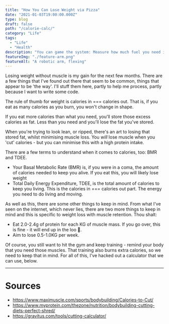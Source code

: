 ```yaml
---
title: "How You Can Lose Weight via Pizza"
date: "2021-01-03T19:00:00.000Z"
type: blog
draft: false 
path: "/calorie-calc/"
category: "Life"
tags:
  - "Life"
  - "Health"
description: "You can game the system: Measure how much fuel you need in a day and stick to that."
featureImg: "./feature-arm.png"
featureAlt: "A robotic arm, flexing"
---
```



Losing weight without muscle is my gain for the next few months. There are a few things that I've found out there that seem to be common, things that appear to be 'the way'. I'll stuff them here, partly to help me process, partly because I want to write some code.

The rule of thumb for weight is calories in === calories out. That is, if you eat as many calories as you burn, you won't change in shape.

If you eat more calories than what you need, you'll store those excess calories as fat. Less than you need and you'll lose the fat you've stored.

When you're trying to look lean, or ripped, there's an art to losing that stored fat, whilst minimising muscle loss. You *will* lose muscle when you 'cut' calories - but you can minimise this with a high protein intake.

There are a few terms to understand when it comes to calories, too: BMR and TDEE.
* Your Basal Metabolic Rate (BMR) is, if you were in a coma, the amount of calories needed to keep you alive. If you eat this, you will likely lose weight
* Total Daily Energy Expenditure, TDEE, is the total amount of calories to keep you living. This is the calories in === calories out part. The energy you need to do living and moving.

As well as this, there are some other things to keep in mind. From what I've seen on the internet, which never lies, there are two more things to keep in mind and this is specific to weight loss with muscle retention. Thou shalt:
* Eat 2.0-2.4g of protein for each KG of muscle mass. If you go over, this is fine - it will end up in the loo 💩.
* Aim to lose 0.5-1.0KG per week.

Of course, you still want to hit the gym and keep training - remind your body that you need those muscles. That training also burns extra calories, so we need to keep that in mind. For all of this, I've hacked out a calculator that we can use, below.

<Calculator />

---

# Sources
* https://www.maximuscle.com/sports/bodybuilding/Calories-to-Cut/
* https://www.myprotein.com/thezone/nutrition/bodybuilding-cutting-diets-perfect-shred/
* https://gravitus.com/tools/cutting-calculator/
